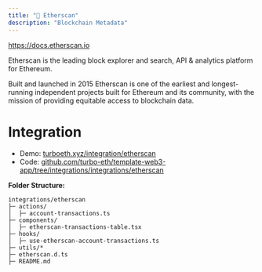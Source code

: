 ```yaml
---
title: "📜 Etherscan"
description: "Blockchain Metadata"
---
```


https://docs.etherscan.io

Etherscan is the leading block explorer and search, API & analytics platform for Ethereum.

Built and launched in 2015 Etherscan is one of the earliest and longest-running independent projects built for Ethereum and its community, with the mission of providing equitable access to blockchain data.

# Integration

- Demo: [turboeth.xyz/integration/etherscan](https://www.turboeth.xyz/integration/etherscan)
- Code: [github.com/turbo-eth/template-web3-app/tree/integrations/integrations/etherscan](https://github.com/turbo-eth/template-web3-app/tree/integrations/integrations/etherscan)

**Folder Structure:**
```
integrations/etherscan
├─ actions/
│  ├─ account-transactions.ts
├─ components/
│  ├─ etherscan-transactions-table.tsx
├─ hooks/
│  ├─ use-etherscan-account-transactions.ts
├─ utils/*
├─ etherscan.d.ts
├─ README.md
```